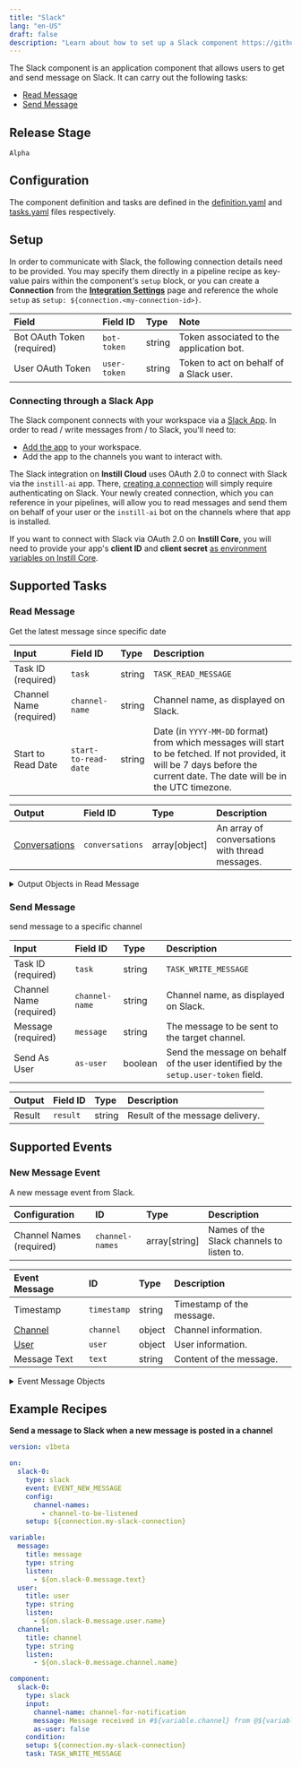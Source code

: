 ```yaml
---
title: "Slack"
lang: "en-US"
draft: false
description: "Learn about how to set up a Slack component https://github.com/instill-ai/instill-core"
---
```


The Slack component is an application component that allows users to get and send message on Slack.
It can carry out the following tasks:
- [Read Message](#read-message)
- [Send Message](#send-message)



## Release Stage

`Alpha`



## Configuration

The component definition and tasks are defined in the [definition.yaml](https://github.com/instill-ai/pipeline-backend/blob/main/pkg/component/application/slack/v0/config/definition.yaml) and [tasks.yaml](https://github.com/instill-ai/pipeline-backend/blob/main/pkg/component/application/slack/v0/config/tasks.yaml) files respectively.




## Setup


In order to communicate with Slack, the following connection details need to be
provided. You may specify them directly in a pipeline recipe as key-value pairs
within the component's `setup` block, or you can create a **Connection** from
the [**Integration Settings**](https://instill-ai.dev/docs/pipeline/integration)
page and reference the whole `setup` as `setup:
${connection.<my-connection-id>}`.

<div class="markdown-col-no-wrap" data-col-1 data-col-2>

| Field | Field ID | Type | Note |
| :--- | :--- | :--- | :--- |
| Bot OAuth Token (required) | `bot-token` | string | Token associated to the application bot.  |
| User OAuth Token | `user-token` | string | Token to act on behalf of a Slack user.  |

</div>

### Connecting through a Slack App

The Slack component connects with your workspace via a [Slack
App](https://api.slack.com/docs/apps). In order to read / write messages from / to Slack, you'll need to:

- [Add the
  app](https://slack.com/intl/en-gb/help/articles/202035138-Add-apps-to-your-Slack-workspace)
  to your workspace.
- Add the app to the channels you want to interact with.

The Slack integration on **Instill Cloud** uses OAuth 2.0 to connect with Slack
via the `instill-ai` app. There, [creating a
connection](https://instill-ai.dev/docs/pipeline/integration#creating-a-connection)
will simply require authenticating on Slack. Your newly created connection,
which you can reference in your pipelines, will allow you to read messages and
send them on behalf of your user or the `instill-ai` bot on the channels where
that app is installed.

If you want to connect with Slack via OAuth 2.0 on **Instill Core**, you will
need to provide your app's **client ID** and **client secret** [as environment
variables on Instill
Core](https://github.com/instill-ai/instill-core/blob/main/.env.secrets.component).




## Supported Tasks

### Read Message

Get the latest message since specific date

<div class="markdown-col-no-wrap" data-col-1 data-col-2>

| Input | Field ID | Type | Description |
| :--- | :--- | :--- | :--- |
| Task ID (required) | `task` | string | `TASK_READ_MESSAGE` |
| Channel Name (required) | `channel-name` | string | Channel name, as displayed on Slack. |
| Start to Read Date | `start-to-read-date` | string | Date (in `YYYY-MM-DD` format) from which messages will start to be fetched. If not provided, it will be 7 days before the current date. The date will be in the UTC timezone. |
</div>






<div class="markdown-col-no-wrap" data-col-1 data-col-2>

| Output | Field ID | Type | Description |
| :--- | :--- | :--- | :--- |
| [Conversations](#read-message-conversations) | `conversations` | array[object] | An array of conversations with thread messages. |
</div>

<details>
<summary> Output Objects in Read Message</summary>

<h4 id="read-message-conversations">Conversations</h4>

<div class="markdown-col-no-wrap" data-col-1 data-col-2>

| Field | Field ID | Type | Note |
| :--- | :--- | :--- | :--- |
| Last Date | `last-date` | string | Date of the last message. |
| Start Conversation Message | `message` | string | message to start a conversation. |
| Start Date | `start-date` | string | when a conversation starts. |
| [Replied messages](#read-message-replied-messages) | `thread-reply-messages` | array | replies in a conversation. |
| User UID | `user-id` | string | unique id from Slack. |
| User Name | `user-name` | string | user name in Slack. |
</div>

<h4 id="read-message-replied-messages">Replied Messages</h4>

<div class="markdown-col-no-wrap" data-col-1 data-col-2>

| Field | Field ID | Type | Note |
| :--- | :--- | :--- | :--- |
| Replied Time | `datetime` | string | replied datetime. |
| Replied Message | `message` | string | message to reply a conversation. |
| User UID | `user-id` | string | unique id from Slack. |
| User Name | `user-name` | string | user name in Slack. |
</div>
</details>


### Send Message

send message to a specific channel

<div class="markdown-col-no-wrap" data-col-1 data-col-2>

| Input | Field ID | Type | Description |
| :--- | :--- | :--- | :--- |
| Task ID (required) | `task` | string | `TASK_WRITE_MESSAGE` |
| Channel Name (required) | `channel-name` | string | Channel name, as displayed on Slack. |
| Message (required) | `message` | string | The message to be sent to the target channel. |
| Send As User | `as-user` | boolean | Send the message on behalf of the user identified by the <code>setup.user-token</code> field. |
</div>






<div class="markdown-col-no-wrap" data-col-1 data-col-2>

| Output | Field ID | Type | Description |
| :--- | :--- | :--- | :--- |
| Result | `result` | string | Result of the message delivery. |
</div>



## Supported Events

### New Message Event

A new message event from Slack.

<div class="markdown-col-no-wrap" data-col-1 data-col-2>

| Configuration | ID | Type | Description |
| :--- | :--- | :--- | :--- |
| Channel Names (required) | `channel-names` | array[string] | Names of the Slack channels to listen to. |
</div>

<div class="markdown-col-no-wrap" data-col-1 data-col-2>

| Event Message | ID | Type | Description |
| :--- | :--- | :--- | :--- |
| Timestamp | `timestamp` | string | Timestamp of the message. |
| [Channel](#new-message-channel) | `channel` | object | Channel information. |
| [User](#new-message-user) | `user` | object | User information. |
| Message Text | `text` | string | Content of the message. |
</div>

<details>
<summary>Event Message Objects</summary>

<h4 id="new-message-channel">Channel</h4>

<div class="markdown-col-no-wrap" data-col-1 data-col-2>

| Field | Field ID | Type | Note |
| :--- | :--- | :--- | :--- |
| Channel ID | `id` | string | Unique ID of the Slack channel. |
| Channel Name | `name` | string | Name of the Slack channel. |
</div>

<h4 id="new-message-user">User</h4>

<div class="markdown-col-no-wrap" data-col-1 data-col-2>

| Field | Field ID | Type | Note |
| :--- | :--- | :--- | :--- |
| User ID | `id` | string | Unique ID of the Slack user. |
| User Name | `name` | string | Username of the Slack user. |
| Real Name | `real-name` | string | Real name of the Slack user. |
| [Profile](#new-message-user-profile) | `profile` | object | User profile information. |
</div>

<h4 id="new-message-user-profile">Profile</h4>

<div class="markdown-col-no-wrap" data-col-1 data-col-2>

| Field | Field ID | Type | Note |
| :--- | :--- | :--- | :--- |
| Display Name | `display-name` | string | Display name of the Slack user. |
</div>
</details>

## Example Recipes

**Send a message to Slack when a new message is posted in a channel**

```yaml
version: v1beta

on:
  slack-0:
    type: slack
    event: EVENT_NEW_MESSAGE
    config:
      channel-names:
        - channel-to-be-listened
    setup: ${connection.my-slack-connection}

variable:
  message:
    title: message
    type: string
    listen:
      - ${on.slack-0.message.text}
  user:
    title: user
    type: string
    listen:
      - ${on.slack-0.message.user.name}
  channel:
    title: channel
    type: string
    listen:
      - ${on.slack-0.message.channel.name}

component:
  slack-0:
    type: slack
    input:
      channel-name: channel-for-notification
      message: Message received in #${variable.channel} from @${variable.user}: ${variable.message}
      as-user: false
    condition:
    setup: ${connection.my-slack-connection}
    task: TASK_WRITE_MESSAGE

```
